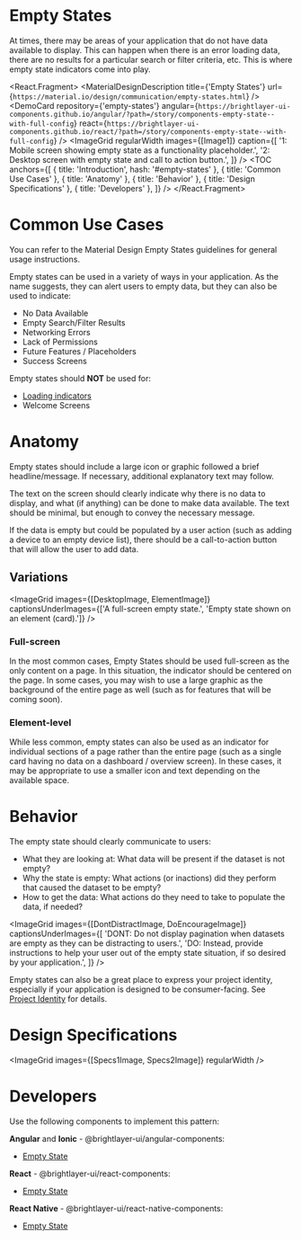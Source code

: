 
<!-- KEYWORDS: design pattern empty state placeholder -->

# Empty States

<ImageGrid images={[Banner]} regularWidth />

At times, there may be areas of your application that do not have data available to display. This can happen when there is an error loading data, there are no results for a particular search or filter criteria, etc. This is where empty state indicators come into play.

<React.Fragment>
    <MaterialDesignDescription
        title={'Empty States'}
        url={`https://material.io/design/communication/empty-states.html`}
    />
    <DemoCard
        repository={'empty-states'}
        angular={`https://brightlayer-ui-components.github.io/angular/?path=/story/components-empty-state--with-full-config`}
        react={`https://brightlayer-ui-components.github.io/react/?path=/story/components-empty-state--with-full-config`}
    />
    <ImageGrid
        regularWidth
        images={[Image1]}
        caption={[
            '1: Mobile screen showing empty state as a functionality placeholder.',
            '2: Desktop screen with empty state and call to action button.',
        ]}
    />
    <TOC
        anchors={[
            { title: 'Introduction', hash: '#empty-states' },
            { title: 'Common Use Cases' },
            { title: 'Anatomy' },
            { title: 'Behavior' },
            { title: 'Design Specifications' },
            { title: 'Developers' },
        ]}
    />
    <Divider />
</React.Fragment>

# Common Use Cases

You can refer to the Material Design Empty States guidelines for general usage instructions.

Empty states can be used in a variety of ways in your application. As the name suggests, they can alert users to empty data, but they can also be used to indicate:

-   No Data Available
-   Empty Search/Filter Results
-   Networking Errors
-   Lack of Permissions
-   Future Features / Placeholders
-   Success Screens

Empty states should **NOT** be used for:

-   [Loading indicators](/patterns/loading)
-   Welcome Screens

<Divider />

# Anatomy

Empty states should include a large icon or graphic followed a brief headline/message. If necessary, additional explanatory text may follow.

The text on the screen should clearly indicate why there is no data to display, and what (if anything) can be done to make data available. The text should be minimal, but enough to convey the necessary message.

If the data is empty but could be populated by a user action (such as adding a device to an empty device list), there should be a call-to-action button that will allow the user to add data.

## Variations

<ImageGrid
    images={[DesktopImage, ElementImage]}
    captionsUnderImages={['A full-screen empty state.', 'Empty state shown on an element (card).']}
/>

### Full-screen

In the most common cases, Empty States should be used full-screen as the only content on a page. In this situation, the indicator should be centered on the page. In some cases, you may wish to use a large graphic as the background of the entire page as well (such as for features that will be coming soon).

### Element-level

While less common, empty states can also be used as an indicator for individual sections of a page rather than the entire page (such as a single card having no data on a dashboard / overview screen). In these cases, it may be appropriate to use a smaller icon and text depending on the available space.

<Divider />

# Behavior

The empty state should clearly communicate to users:

-   What they are looking at: What data will be present if the dataset is not empty?
-   Why the state is empty: What actions (or inactions) did they perform that caused the dataset to be empty?
-   How to get the data: What actions do they need to take to populate the data, if needed?

<ImageGrid
    images={[DontDistractImage, DoEncourageImage]}
    captionsUnderImages={[
        'DONT: Do not display pagination when datasets are empty as they can be distracting to users.',
        'DO: Instead, provide instructions to help your user out of the empty state situation, if so desired by your application.',
    ]}
/>

Empty states can also be a great place to express your project identity, especially if your application is designed to be consumer-facing. See [Project Identity](/design/project-identity#illustrations) for details.

<Divider />

# Design Specifications

<ImageGrid images={[Specs1Image, Specs2Image]} regularWidth />
<Divider />

# Developers

Use the following components to implement this pattern:

**Angular** and **Ionic** - @brightlayer-ui/angular-components:

-   [Empty State](https://brightlayer-ui-components.github.io/angular/?path=/info/components-empty-state--readme)

**React** - @brightlayer-ui/react-components:

-   [Empty State](https://brightlayer-ui-components.github.io/react/?path=/info/components-empty-state--get-read-me-story)

**React Native** - @brightlayer-ui/react-native-components:

-   [Empty State](https://brightlayer-ui-components.github.io/react-native/?path=/info/components-documentation--empty-state)
